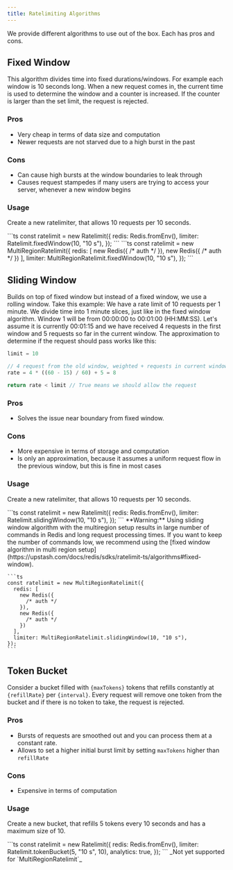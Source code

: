 ```yaml
---
title: Ratelimiting Algorithms
---
```


We provide different algorithms to use out of the box. Each has pros and cons.

## Fixed Window

This algorithm divides time into fixed durations/windows. For example each
window is 10 seconds long. When a new request comes in, the current time is used
to determine the window and a counter is increased. If the counter is larger
than the set limit, the request is rejected.

### Pros

- Very cheap in terms of data size and computation
- Newer requests are not starved due to a high burst in the past

### Cons

- Can cause high bursts at the window boundaries to leak through
- Causes request stampedes if many users are trying to access your server,
  whenever a new window begins

### Usage

Create a new ratelimiter, that allows 10 requests per 10 seconds.

<Tabs>
  <Tab title="Regional">
    ```ts
    const ratelimit = new Ratelimit({
      redis: Redis.fromEnv(),
      limiter: Ratelimit.fixedWindow(10, "10 s"),
    });
    ```
  </Tab>
  <Tab title="Multi Regional">
    ```ts
    const ratelimit = new MultiRegionRatelimit({
      redis: [
        new Redis({
          /* auth */
        }),
        new Redis({
          /* auth */
        })
      ],
      limiter: MultiRegionRatelimit.fixedWindow(10, "10 s"),
    });
    ```
  </Tab>
</Tabs>

## Sliding Window

Builds on top of fixed window but instead of a fixed window, we use a rolling
window. Take this example: We have a rate limit of 10 requests per 1 minute. We
divide time into 1 minute slices, just like in the fixed window algorithm.
Window 1 will be from 00:00:00 to 00:01:00 (HH:MM:SS). Let's assume it is
currently 00:01:15 and we have received 4 requests in the first window and 5
requests so far in the current window. The approximation to determine if the
request should pass works like this:

```ts
limit = 10

// 4 request from the old window, weighted + requests in current window
rate = 4 * ((60 - 15) / 60) + 5 = 8

return rate < limit // True means we should allow the request
```

### Pros

- Solves the issue near boundary from fixed window.

### Cons

- More expensive in terms of storage and computation
- Is only an approximation, because it assumes a uniform request flow in the
  previous window, but this is fine in most cases

### Usage

Create a new ratelimiter, that allows 10 requests per 10 seconds.

<Tabs>
  <Tab title="Regional">
    ```ts
    const ratelimit = new Ratelimit({
      redis: Redis.fromEnv(),
      limiter: Ratelimit.slidingWindow(10, "10 s"),
    });
    ```
  </Tab>
  <Tab title="Multi Regional">
    **Warning:** Using sliding window algorithm with the multiregion setup results in large number of
    commands in Redis and long request processing times. If you want to keep the number of commands
    low, we recommend using the [fixed window algorithm in multi region setup](https://upstash.com/docs/redis/sdks/ratelimit-ts/algorithms#fixed-window).

    ```ts
    const ratelimit = new MultiRegionRatelimit({
      redis: [
        new Redis({
          /* auth */
        }),
        new Redis({
          /* auth */
        })
      ],
      limiter: MultiRegionRatelimit.slidingWindow(10, "10 s"),
    });
    ```

  </Tab>
</Tabs>

## Token Bucket

Consider a bucket filled with `{maxTokens}` tokens that refills constantly at
`{refillRate}` per `{interval}`. Every request will remove one token from the
bucket and if there is no token to take, the request is rejected.

### Pros

- Bursts of requests are smoothed out and you can process them at a constant
  rate.
- Allows to set a higher initial burst limit by setting `maxTokens` higher than
  `refillRate`

### Cons

- Expensive in terms of computation

### Usage

Create a new bucket, that refills 5 tokens every 10 seconds and has a maximum
size of 10.

<Tabs>
  <Tab title="Regional">
    ```ts
    const ratelimit = new Ratelimit({
      redis: Redis.fromEnv(),
      limiter: Ratelimit.tokenBucket(5, "10 s", 10),
      analytics: true,
    });
    ```
  </Tab>

  <Tab title="Multi Regional">
    _Not yet supported for `MultiRegionRatelimit`_
  </Tab>
</Tabs>
